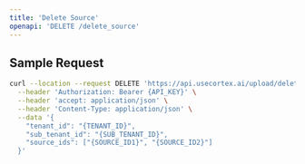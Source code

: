 ```yaml
---
title: 'Delete Source'
openapi: 'DELETE /delete_source'
---
```



## Sample Request

```bash
curl --location --request DELETE 'https://api.usecortex.ai/upload/delete_source' \
  --header 'Authorization: Bearer {API_KEY}' \
  --header 'accept: application/json' \
  --header 'Content-Type: application/json' \
  --data '{
    "tenant_id": "{TENANT_ID}",
    "sub_tenant_id": "{SUB_TENANT_ID}",
    "source_ids": ["{SOURCE_ID1}", "{SOURCE_ID2}"]
  }'
```

